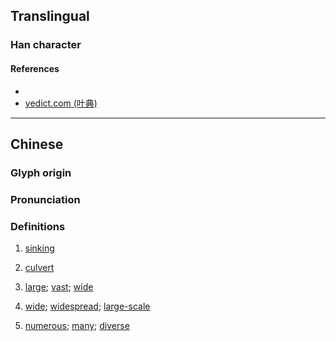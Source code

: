 {{character info/new}}
==Translingual==

===Han character===
{{Han char|rn=85|rad=水|as=07|sn=10|four=|canj=EOIR,XEOIR|ids=⿰氵含}}

====References====
* {{Han ref|kx=0623.240|dkj=17461|dj=1021.130|hdz=31630.010|uh=6D5B|ud=27995}}
* [http://yedict.com/htm/6D/6D5B.htm yedict.com (叶典)]

----

==Chinese==
{{zh-forms}}

===Glyph origin===
{{Han etym}}

===Pronunciation===
{{zh-pron
|m=hán,hàn
|c=ham4
|mc=y
|oc=y
|ma=
|cat=n,a
}}

===Definitions===
{{zh-hanzi}}

# {{lb|zh|archaic}} [[sink]]ing
# {{lb|zh|archaic}} [[culvert]]
# {{lb|zh|of area}} [[large]]; [[vast]]; [[wide]]
# {{lb|zh|of range}} [[wide]]; [[widespread]]; [[large-scale]]
# {{lb|zh|of people}} [[numerous]]; [[many]]; [[diverse]]